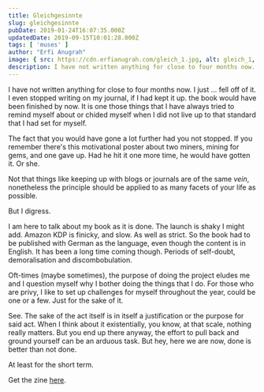 ```yaml
---
title: Gleichgesinnte
slug: gleichgesinnte
pubDate: 2019-01-24T16:07:35.000Z
updatedDate: 2019-09-15T10:01:28.000Z
tags: [ 'muses' ]
author: "Erfi Anugrah"
image: { src: https://cdn.erfianugrah.com/gleich_1.jpg, alt: gleich_1, positionx: 40%, positiony: 85% }
description: I have not written anything for close to four months now. I just ... fell off of it. I even stopped writing on my journal, if I had kept it up. the book would have been finished by now. It is one those things that I have always tried to remind myself about or chided myself when I did not live up to that standard that I had set for myself.
---
```


I have not written anything for close to four months now. I just ... fell off of it. I even stopped writing on my journal, if I had kept it up. the book would have been finished by now. It is one those things that I have always tried to remind myself about or chided myself when I did not live up to that standard that I had set for myself.

The fact that you would have gone a lot further had you not stopped. If you remember there's this motivational poster about two miners, mining for gems, and one gave up. Had he hit it one more time, he would have gotten it. Or she.

Not that things like keeping up with blogs or journals are of the same *vein*, nonetheless the principle should be applied to as many facets of your life as possible.

But I digress.

I am here to talk about my book as it is done. The launch is shaky I might add. Amazon KDP is finicky, and slow. As well as strict. So the book had to be published with German as the language, even though the content is in English. It has been a long time coming though. Periods of self-doubt, demoralisation and discombobulation.

Oft-times (maybe sometimes), the purpose of doing the project eludes me and I question myself why I bother doing the things that I do. For those who are privy, I like to set up challenges for myself throughout the year, could be one or a few. Just for the sake of it.

See. The sake of the act itself is in itself a justification or the purpose for said act. When I think about it existentially, you know, at that scale, nothing really matters. But you end up there anyway, the effort to pull back and ground yourself can be an arduous task. But hey, here we are now, done is better than not done.

At least for the short term.

Get the zine [here](https://www.amazon.com/dp/1794697829).